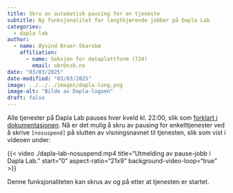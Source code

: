 ```yaml
---
title: Skru av automatisk pausing for en tjeneste
subtitle: Ny funksjonalitet for langtkjørende jobber på Dapla Lab 
categories:
  - dapla lab
author:
  - name: Øyvind Bruer-Skarsbø
    affiliation: 
      - name: Seksjon for dataplattform (724)
        email: obr@ssb.no
date: "03/03/2025"
date-modified: "03/03/2025"
image: ../../../images/dapla-long.png
image-alt: "Bilde av Dapla-logoen"
draft: false
---
```


Alle tjenester på Dapla Lab pauses hver kveld kl. 22:00, slik som [forklart i dokumentasjonen](../../../statistikkere/dapla-lab.qmd#automatisk-pausing). Nå er det mulig å skru av pausing for enkelttjenester ved å skrive ` [nosuspend]` på slutten av visningsnavnet til tjenesten, slik som vist i videoen under:

{{< video ./dapla-lab-nosuspend.mp4
    title="Utmelding av pause-jobb i Dapla Lab."
    start="0"
    aspect-ratio="21x9" 
    background-video-loop="true"
>}}

Denne funksjonaliteten kan skrus av og på etter at tjenesten er startet. 
